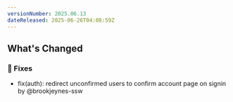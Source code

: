 ```yaml
---
versionNumber: 2025.06.13
dateReleased: 2025-06-26T04:08:59Z
---
```


## What's Changed
### 🔧 Fixes
* fix(auth): redirect unconfirmed users to confirm account page on signin by @brookjeynes-ssw
